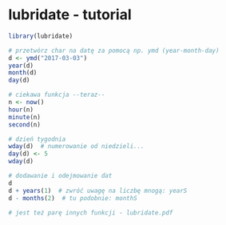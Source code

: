 # lubridate - tutorial

```r
library(lubridate)

# przetwórz char na datę za pomocą np. ymd (year-month-day)
d <- ymd("2017-03-03")
year(d)
month(d)
day(d)

# ciekawa funkcja --teraz--
n <- now()
hour(n)
minute(n)
second(n)

# dzień tygodnia
wday(d)  # numerowanie od niedzieli...
day(d) <- 5
wday(d)

# dodawanie i odejmowanie dat
d
d + years(1)  # zwróć uwagę na liczbę mnogą: yearS
d - months(2)  # tu podobnie: monthS

# jest też parę innych funkcji - lubridate.pdf
```
